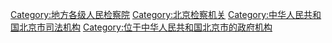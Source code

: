 [[Category:地方各级人民检察院|Category:地方各级人民检察院]]
[[Category:北京检察机关|Category:北京检察机关]]
[[Category:中华人民共和国北京市司法机构|Category:中华人民共和国北京市司法机构]]
[[Category:位于中华人民共和国北京市的政府机构|Category:位于中华人民共和国北京市的政府机构]]